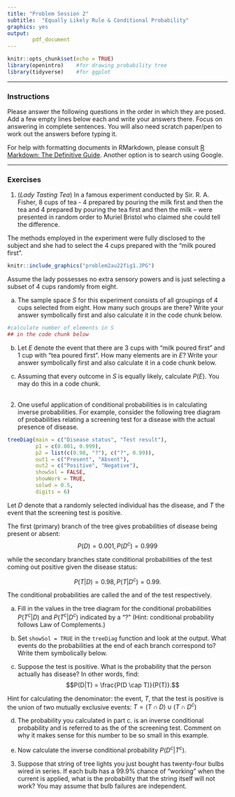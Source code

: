 ```yaml
---
title: "Problem Session 2"
subtitle:  "Equally Likely Rule & Conditional Probability"
graphics: yes
output: 
        pdf_document
---
```


```r
knitr::opts_chunk$set(echo = TRUE)
library(openintro)    #for drawing probability tree
library(tidyverse)    #for ggplot
```


* * * 
### Instructions

Please answer the following questions in the order in which they are posed. Add a few empty lines below each and write your answers there. Focus on answering in complete sentences. You will also need scratch paper/pen to work out the answers before typing it.

For help with formatting documents in RMarkdown, please consult [R Markdown: The Definitive Guide](https://bookdown.org/yihui/rmarkdown/). Another option is to search using Google. 

* * *

### Exercises 

1.  (*Lady Tasting Tea*) In a famous experiment conducted by Sir. R. A. Fisher, 8 cups of tea - 4 prepared by pouring the milk first and then the tea and 4 prepared by pouring the tea first and then the milk -- were  presented in random order to Muriel Bristol who claimed she could tell the difference. 

The methods employed in the experiment were fully disclosed to the subject and she had to select the 4 cups prepared with the "milk poured first". 


```r
knitr::include_graphics("problem2au22fig1.JPG")
```

  Assume the lady possesses no extra sensory powers and is just selecting a subset of 4 cups randomly from eight.
  
  a. The sample space $S$ for this experiment consists of all groupings of 4 cups selected from eight. How many such groups are there? Write your answer symbolically first and also calculate it in the code chunk below.
  
```r
#calculate number of elements in S
## in the code chunk below

```
  
  b. Let $E$ denote the event that there are 3 cups with "milk poured first" and 1 cup with "tea poured first". How many elements are in $E$? Write your answer symbolically first and also calculate it in a code chunk below.

 c. Assuming that every outcome in $S$ is equally likely, calculate $P(E)$. You may do this in a code chunk.
\
\

2. One useful application of conditional probabilities is in calculating inverse probabilities. For example,
consider the following tree diagram of probabilities relating a screening test for a disease with the actual presence of disease. 


```r

treeDiag(main = c("Disease status", "Test result"),
         p1 = c(0.001, 0.999),
         p2 = list(c(0.98, "?"), c("?", 0.99)),
         out1 = c("Present", "Absent"),
         out2 = c("Positive", "Negative"),
         showSol = FALSE,
         showWork = TRUE,
         solwd = 0.5,
         digits = 6)

```

Let $D$ denote that a randomly selected individual has the disease, and $T$ the event that the screening test is positive. 

The first (primary) branch of the tree gives \emph{unconditional} probabilities of disease being present or absent:
$$P(D) = 0.001, P(D^{c}) = 0.999$$ 

while the secondary branches state conditional probabilities of the test coming out positive given the disease status:

$$P(T|D) = 0.98, P(T|D^{c}) = 0.99.$$

The conditional probabilities are called the \emph{sensitivity} and \emph{specificity} of the test respectively. \

   a. Fill in the values in the tree diagram for the conditional probabilities $P(T^{c}|D)$ and $P(T^{c}|D^{c})$ indicated by a "?"  (Hint: conditional probability follows Law of Complements.)

   b. Set `showSol = TRUE` in the `treeDiag` function and look at the output. What events do the probabilities at the end of each branch correspond to? Write them symbolically below.

   c. Suppose the test is positive. What is the probability that the person actually has disease? In other words, find: 
$$P(D|T) = \frac{P(D \cap T)}{P(T)}.$$

  Hint for calculating the denominator: the event, $T$, that the test is positive is the union of two mutually exclusive events: $T = ( T \cap D ) \cup (T \cap D^{c})$

   d. The probability you calculated in part c. is an inverse conditional probability and is referred to as the \emph{positive predictive value} of the screening test. Comment on why it makes sense for this number to be so small in this example. 

   e. Now calculate the inverse conditional probability $P(D^{c}|T^{c})$. 


3. Suppose that string of tree lights you just bought has twenty-four bulbs
wired in series. If each bulb has a 99.9% chance of “working” when the current
is applied, what is the probability that the string itself will not work? You may assume that bulb failures are independent.